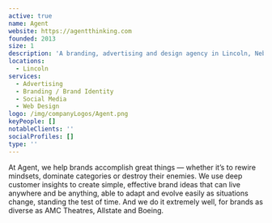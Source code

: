 ```yaml
---
active: true
name: Agent
website: https://agentthinking.com
founded: 2013
size: 1
description: 'A branding, advertising and design agency in Lincoln, Nebraska, known for the ruthless creativity and effectiveness of their ideas.'
locations:
  - Lincoln
services:
  - Advertising
  - Branding / Brand Identity
  - Social Media
  - Web Design
logo: /img/companyLogos/Agent.png
keyPeople: []
notableClients: ''
socialProfiles: []
type: ''
---
```


At Agent, we help brands accomplish great things — whether it’s to rewire mindsets, dominate categories or destroy their enemies. We use deep customer insights to create simple, effective brand ideas that can live anywhere and be anything, able to adapt and evolve easily as situations change, standing the test of time. And we do it extremely well, for brands as diverse as AMC Theatres, Allstate and Boeing.
